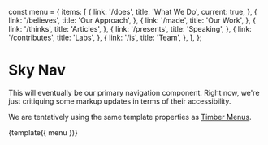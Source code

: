 const menu = {
  items: [
    {
      link: '/does',
      title: 'What We Do',
      current: true,
    },
    {
      link: '/believes',
      title: 'Our Approach',
    },
    {
      link: '/made',
      title: 'Our Work',
    },
    {
      link: '/thinks',
      title: 'Articles',
    },
    {
      link: '/presents',
      title: 'Speaking',
    },
    {
      link: '/contributes',
      title: 'Labs',
    },
    {
      link: '/is',
      title: 'Team',
    },
  ],
};

<Meta title="Components/Sky Nav" />

# Sky Nav

This will eventually be our primary navigation component. Right now, we're just critiquing some markup updates in terms of their accessibility.

We are tentatively using the same template properties as [Timber Menus](https://timber.github.io/docs/guides/menus/).

<Preview>
  <Story name="Markup (WIP)" parameters={{ paddings: { disabled: true } }}>
    {template({ menu })}
  </Story>
</Preview>
